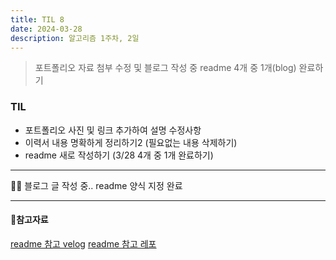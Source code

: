 ```yaml
---
title: TIL 8
date: 2024-03-28
description: 알고리즘 1주차, 2일
---
```


> 포트폴리오 자료 첨부 수정 및 블로그 작성 중
> readme 4개 중 1개(blog) 완료하기

### TIL

- 포트폴리오 사진 및 링크 추가하여 설명 수정사항
- 이력서 내용 명확하게 정리하기2 (필요없는 내용 삭제하기)
- readme 새로 작성하기 (3/28 4개 중 1개 완료하기)

<hr />

👩‍💻 블로그 글 작성 중.. readme 양식 지정 완료

<hr />

#### 📌참고자료

[readme 참고 velog](https://velog.io/@luna7182/%EB%B0%B1%EC%97%94%EB%93%9C-%ED%94%84%EB%A1%9C%EC%A0%9D%ED%8A%B8-README-%EC%93%B0%EB%8A%94-%EB%B2%95)
[readme 참고 레포](https://github.com/Voluntain-SKKU/Voluntain-2nd)
